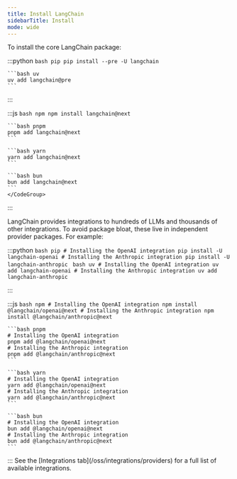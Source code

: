 ```yaml
---
title: Install LangChain
sidebarTitle: Install
mode: wide
---
```



<AlphaCallout />

To install the core LangChain package:

:::python
<CodeGroup>
    ```bash pip
    pip install --pre -U langchain
    ```

    ```bash uv
    uv add langchain@pre
    ```
</CodeGroup>
:::

:::js
    <CodeGroup>
    ```bash npm
    npm install langchain@next
    ```

    ```bash pnpm
    pnpm add langchain@next
    ```

    ```bash yarn
    yarn add langchain@next
    ```

    ```bash bun
    bun add langchain@next
    ```
    </CodeGroup>
:::

LangChain provides integrations to hundreds of LLMs and thousands of other integrations. To avoid package bloat, these live in independent provider packages. For example:

:::python
<CodeGroup>
    ```bash pip
    # Installing the OpenAI integration
    pip install -U langchain-openai
    # Installing the Anthropic integration
    pip install -U langchain-anthropic
    ```
    ```bash uv
    # Installing the OpenAI integration
    uv add langchain-openai
    # Installing the Anthropic integration
    uv add langchain-anthropic
    ```
</CodeGroup>

:::

:::js
<CodeGroup>
    ```bash npm
    # Installing the OpenAI integration
    npm install @langchain/openai@next
    # Installing the Anthropic integration
    npm install @langchain/anthropic@next
    ```

    ```bash pnpm
    # Installing the OpenAI integration
    pnpm add @langchain/openai@next
    # Installing the Anthropic integration
    pnpm add @langchain/anthropic@next
    ```

    ```bash yarn
    # Installing the OpenAI integration
    yarn add @langchain/openai@next
    # Installing the Anthropic integration
    yarn add @langchain/anthropic@next
    ```

    ```bash bun
    # Installing the OpenAI integration
    bun add @langchain/openai@next
    # Installing the Anthropic integration
    bun add @langchain/anthropic@next
    ```
</CodeGroup>
:::

<Tip>
See the [Integrations tab](/oss/integrations/providers) for a full list of available integrations.
</Tip>
